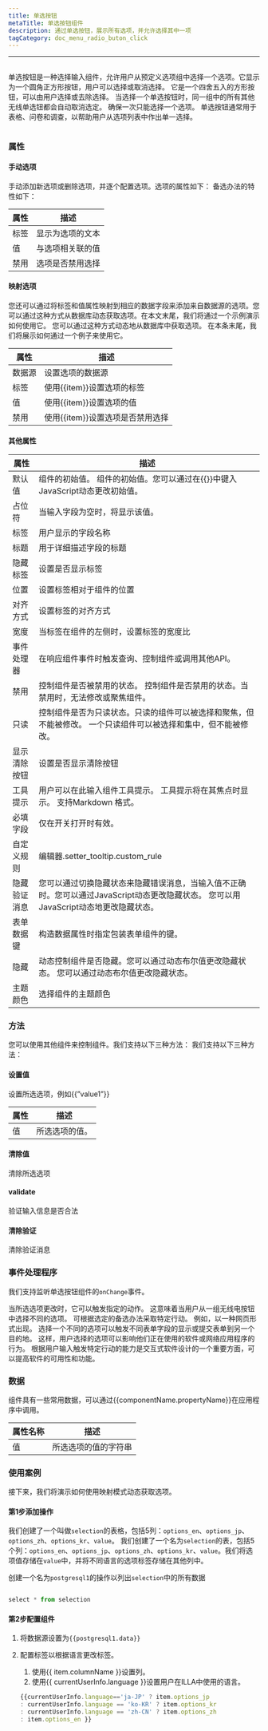 ```yaml
---
title: 单选按钮
metaTitle: 单选按钮组件
description: 通过单选按钮，展示所有选项，并允许选择其中一项
tagCategory: doc_menu_radio_buton_click
---
```


* * *

## <Heading hidden>单选按钮</Heading>

单选按钮是一种选择输入组件，允许用户从预定义选项组中选择一个选项。它显示为一个圆角正方形按钮，用户可以选择或取消选择。 它是一个四舍五入的方形按钮，可以由用户选择或去除选择。 当选择一个单选按钮时，同一组中的所有其他无线单选钮都会自动取消选定。 确保一次只能选择一个选项。 单选按钮通常用于表格、问卷和调查，以帮助用户从选项列表中作出单一选择。

<img src='https://cdn.illacloud.com/official-website/img/docs/assemble/radio.png' alt="" />

### 属性

#### 手动选项

手动添加新选项或删除选项，并逐个配置选项。选项的属性如下： 备选办法的特性如下： 

| 属性 | 描述       |
| -- | -------- |
| 标签 | 显示为选项的文本 |
| 值  | 与选项相关联的值 |
| 禁用 | 选项是否禁用选择 |

#### 映射选项

您还可以通过将标签和值属性映射到相应的数据字段来添加来自数据源的选项。您可以通过这种方式从数据库动态获取选项。在本文末尾，我们将通过一个示例演示如何使用它。 您可以通过这种方式动态地从数据库中获取选项。 在本条末尾，我们将展示如何通过一个例子来使用它。

| 属性  | 描述                   |
| --- | -------------------- |
| 数据源 | 设置选项的数据源             |
| 标签  | 使用{{item}}设置选项的标签    |
| 值   | 使用{{item}}设置选项的值     |
| 禁用  | 使用{{item}}设置选项是否禁用选择 |

#### 其他属性

| 属性     | 描述                                                                            |
| ------ | ----------------------------------------------------------------------------- |
| 默认值    | 组件的初始值。 组件的初始值。您可以通过在{{}}中键入JavaScript动态更改初始值。                                |
| 占位符    | 当输入字段为空时，将显示该值。                                                               |
| 标签     | 用户显示的字段名称                                                                     |
| 标题     | 用于详细描述字段的标题                                                                   |
| 隐藏标签   | 设置是否显示标签                                                                      |
| 位置     | 设置标签相对于组件的位置                                                                  |
| 对齐方式   | 设置标签的对齐方式                                                                     |
| 宽度     | 当标签在组件的左侧时，设置标签的宽度比                                                           |
| 事件处理器  | 在响应组件事件时触发查询、控制组件或调用其他API。                                                    |
| 禁用     | 控制组件是否被禁用的状态。 控制组件是否禁用的状态。当禁用时，无法修改或聚焦组件。                                     |
| 只读     | 控制组件是否为只读状态。只读的组件可以被选择和聚焦，但不能被修改。 一个只读组件可以被选择和集中，但不能被修改。                      |
| 显示清除按钮 | 设置是否显示清除按钮                                                                    |
| 工具提示   | 用户可以在此输入组件工具提示。 工具提示将在其焦点时显示。 支持Markdown 格式。                                  |
| 必填字段   | 仅在开关打开时有效。                                                                    |
| 自定义规则  | 编辑器.setter_tooltip.custom_rule                                                |
| 隐藏验证消息 | 您可以通过切换隐藏状态来隐藏错误消息，当输入值不正确时。您可以通过JavaScript动态更改隐藏状态。 您可以用JavaScript动态地更改隐藏状态。 |
| 表单数据键  | 构造数据属性时指定包装表单组件的键。                                                            |
| 隐藏     | 动态控制组件是否隐藏。您可以通过动态布尔值更改隐藏状态。 您可以通过动态布尔值更改隐藏状态。                                |
| 主题颜色   | 选择组件的主题颜色                                                                     |

### 方法

您可以使用其他组件来控制组件。我们支持以下三种方法： 我们支持以下三种方法：

#### 设置值

设置所选选项，例如{{”value1”}}

| 属性 | 描述       |
| -- | -------- |
| 值  | 所选选项的值。  |

#### 清除值

清除所选选项

#### validate

验证输入信息是否合法

#### 清除验证

清除验证消息

### 事件处理程序

我们支持监听单选按钮组件的`onChange`事件。 

当所选选项更改时，它可以触发指定的动作。 这意味着当用户从一组无线电按钮中选择不同的选项。 可根据选定的备选办法采取特定行动。 例如，以一种网页形式出现。 选择一个不同的选项可以触发不同表单字段的显示或提交表单到另一个目的地。 这样，用户选择的选项可以影响他们正在使用的软件或网络应用程序的行为。 根据用户输入触发特定行动的能力是交互式软件设计的一个重要方面，可以提高软件的可用性和功能。

### 数据

组件具有一些常用数据，可以通过{{componentName.propertyName}}在应用程序中调用。

| 属性名称 | 描述          |
| ---- | ----------- |
| 值    | 所选选项的值的字符串  |

### 使用案例

接下来，我们将演示如何使用映射模式动态获取选项。 

#### 第1步添加操作

我们创建了一个叫做`selection`的表格，包括5列：`options_en`、`options_jp`、`options_zh`、`options_kr`、`value`。 我们创建了一个名为`selection`的表，包括5个列：`options_en`、`options_jp`、`options_zh`、`options_kr`、`value`。我们将选项值存储在`value`中，并将不同语言的选项标签存储在其他列中。 

创建一个名为`postgresql1`的操作以列出`selection`中的所有数据

<img src='https://cdn.illacloud.com/official-website/img/docs/assemble/radio1.png' alt="" />

```jsx
select * from selection

```

#### 第2步配置组件

1.  将数据源设置为`{{postgresql1.data}}` 
2.  配置标签以根据语言更改标签。 

    1.  使用{{ item.columnName }}设置列。 
    2.  使用{{ currentUserInfo.language }}设置用户在ILLA中使用的语言。

    ```jsx
    {{currentUserInfo.language=='ja-JP' ? item.options_jp
    : currentUserInfo.language == 'ko-KR' ? item.options_kr
    : currentUserInfo.language == 'zh-CN' ? item.options_zh
    : item.options_en }}

    ```

<img src='https://cdn.illacloud.com/official-website/img/docs/assemble/radio2.png' alt="" />
